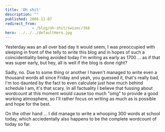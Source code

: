 ```yaml
---
title: 'Oh shit'
description: ""
published: 2006-11-07
redirect_from: 
            - /blog/oh-shit/swizec/368
hero: ../../../defaultHero.jpg
---
```

Yesterday was an all over bad day it would seem, I was preoccupied with sleeping in front of the telly to write this blog and in hopes of such a coincidentiality being avoided today I'm writing as early as 1700 ... as if that was super early, but hey, all is well if the blog is done right?

Sadly, no. Due to some thing or another I haven't managed to write even a thousand words all since Friday and yeah, you guessed it, that's really bad, I'm too daunted by the fact to even calculate just how much behind schedule I am, it's that scary. In all factuality I believe that fussing about wordcount at this moment would cause too much "omg" to provide a good working atmosphere, so I'll rather focus on writing as much as is possible and hope for the best.

On the other hand ... I did manage to write a whooping 300 words at school today, which acciedentally also happens to be the complete wordcount of today so far.